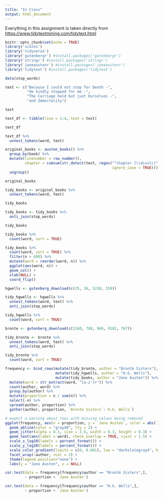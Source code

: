 ```yaml
---
title: "In Class"
output: html_document
---
```


Everything in this assignment is taken directly from <https://www.tidytextmining.com/tidytext.html>


```r
knitr::opts_chunk$set(echo = TRUE)
library('scales')
library('tidyverse')
library('gutenbergr') #install.packages('gutenbergr')
library('stringr') #install.packages('stringr')
library('janeaustenr') #install.packages('janeaustenr')
library('tidytext') #install.packages('tidytext')

data(stop_words)
```

```r
text <- c("Because I could not stop for Death -",
          "He kindly stopped for me -",
          "The Carriage held but just Ourselves -",
          "and Immortality")

text
```



```r
text_df <- tibble(line = 1:4, text = text)

text_df
```

```r
text_df %>%
  unnest_tokens(word, text)
```

```r
original_books <- austen_books() %>%
  group_by(book) %>%
  mutate(linenumber = row_number(),
         chapter = cumsum(str_detect(text, regex("^chapter [\\divxlc]",
                                                 ignore_case = TRUE)))) %>%
  ungroup()

original_books
```

```r
tidy_books <- original_books %>%
  unnest_tokens(word, text)

tidy_books
```


```r
tidy_books <- tidy_books %>%
  anti_join(stop_words)

tidy_books
```


```r
tidy_books %>%
  count(word, sort = TRUE) 
```


```r
tidy_books %>%
  count(word, sort = TRUE) %>%
  filter(n > 600) %>%
  mutate(word = reorder(word, n)) %>%
  ggplot(aes(word, n)) +
  geom_col() +
  xlab(NULL) +
  coord_flip()
```


```r
hgwells <- gutenberg_download(c(35, 36, 5230, 159))
```

```r
tidy_hgwells <- hgwells %>%
  unnest_tokens(word, text) %>%
  anti_join(stop_words)
```


```r
tidy_hgwells %>%
  count(word, sort = TRUE)
```



```r
bronte <- gutenberg_download(c(1260, 768, 969, 9182, 767))
```


```r
tidy_bronte <- bronte %>%
  unnest_tokens(word, text) %>%
  anti_join(stop_words)
```


```r
tidy_bronte %>%
  count(word, sort = TRUE)
```



```r
frequency <- bind_rows(mutate(tidy_bronte, author = "Brontë Sisters"),
                       mutate(tidy_hgwells, author = "H.G. Wells"), 
                       mutate(tidy_books, author = "Jane Austen")) %>% 
  mutate(word = str_extract(word, "[a-z']+")) %>%
  count(author, word) %>%
  group_by(author) %>%
  mutate(proportion = n / sum(n)) %>% 
  select(-n) %>% 
  spread(author, proportion) %>% 
  gather(author, proportion, `Brontë Sisters`:`H.G. Wells`)
```


```r
# expect a warning about rows with missing values being removed
ggplot(frequency, aes(x = proportion, y = `Jane Austen`, color = abs(`Jane Austen` - proportion))) +
  geom_abline(color = "gray40", lty = 2) +
  geom_jitter(alpha = 0.1, size = 2.5, width = 0.3, height = 0.3) +
  geom_text(aes(label = word), check_overlap = TRUE, vjust = 1.5) +
  scale_x_log10(labels = percent_format()) +
  scale_y_log10(labels = percent_format()) +
  scale_color_gradient(limits = c(0, 0.001), low = "darkslategray4", high = "gray75") +
  facet_wrap(~author, ncol = 2) +
  theme(legend.position="none") +
  labs(y = "Jane Austen", x = NULL)
```


```r
cor.test(data = frequency[frequency$author == "Brontë Sisters",],
         ~ proportion + `Jane Austen`)
```

```r
cor.test(data = frequency[frequency$author == "H.G. Wells",], 
         ~ proportion + `Jane Austen`)
```

